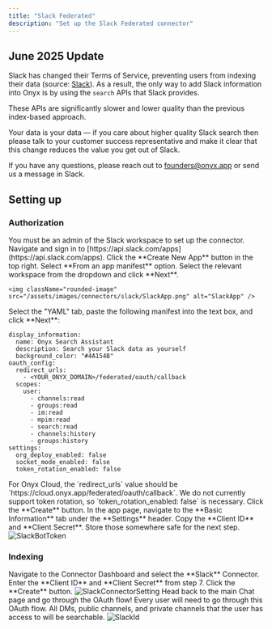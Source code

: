 ```yaml
---
title: "Slack Federated"
description: "Set up the Slack Federated connector"
---
```


## June 2025 Update

Slack has changed their Terms of Service, preventing users from indexing their data (source:
[Slack](https://slack.com/terms-of-service/api)). As a result,
the only way to add Slack information into Onyx is by using the `search` APIs that Slack provides.

These APIs are significantly slower and lower quality than the previous index-based approach.

Your data is your data — if you care about higher quality Slack search then please talk to your customer success
representative and make it clear that this change reduces the value you get out of Slack.

If you have any questions, please reach out to founders@onyx.app or send us a message in Slack.

## Setting up

### Authorization

<Steps>
  <Step title="Prerequisite">
    You must be an admin of the Slack workspace to set up the connector.
  </Step>

  <Step title="Open Slack apps">
    Navigate and sign in to [https://api.slack.com/apps](https://api.slack.com/apps).
  </Step>

  <Step title="Create new app">
    Click the **Create New App** button in the top right. Select **From an app manifest** option.
    Select the relevant workspace from the dropdown and click **Next**.

    <img className="rounded-image" src="/assets/images/connectors/slack/SlackApp.png" alt="SlackApp" />
  </Step>

  <Step title="Paste manifest">
    Select the "YAML" tab, paste the following manifest into the text box, and click **Next**:
  </Step>
</Steps>

```
display_information:
  name: Onyx Search Assistant
  description: Search your Slack data as yourself
  background_color: "#4A154B"
oauth_config:
  redirect_urls:
    - <YOUR_ONYX_DOMAIN>/federated/oauth/callback
  scopes:
    user:
      - channels:read
      - groups:read
      - im:read
      - mpim:read
      - search:read
      - channels:history
      - groups:history
settings:
  org_deploy_enabled: false
  socket_mode_enabled: false
  token_rotation_enabled: false
```

<Info>
  For Onyx Cloud, the `redirect_urls` value should be `https://cloud.onyx.app/federated/oauth/callback`.
</Info>

<Warning>
  We do not currently support token rotation, so `token_rotation_enabled: false` is necessary.
</Warning>

<Steps>
  <Step title="Create app">
    Click the **Create** button.
  </Step>

  <Step title="Open Basic Information">
    In the app page, navigate to the **Basic Information** tab under the **Settings** header.
  </Step>

  <Step title="Copy client credentials">
    Copy the **Client ID** and **Client Secret**. Store those somewhere safe for the next step.
  </Step>
</Steps>

<img className="rounded-image" src="/assets/images/connectors/slack/FederatedSlackCredentials.png" alt="SlackBotToken" />

### Indexing

<Steps>
  <Step title="Open Slack connector">
    Navigate to the Connector Dashboard and select the **Slack** Connector.
  </Step>

  <Step title="Enter client credentials">
    Enter the **Client ID** and **Client Secret** from step 7. Click the **Create** button.
  </Step>

<img className="rounded-image" src="/assets/images/connectors/slack/SlackFederatedConnectorSetting.png" alt="SlackConnectorSetting" />

  <Step title="Complete OAuth">
    Head back to the main Chat page and go through the OAuth flow!
  </Step>
</Steps>

<Info>
  Every user will need to go through this OAuth flow. All DMs, public channels,
  and private channels that the user has access to will be searchable.
</Info>

<img className="rounded-image" src="/assets/images/connectors/slack/FederatedSlackOauth.png" alt="SlackId" />
